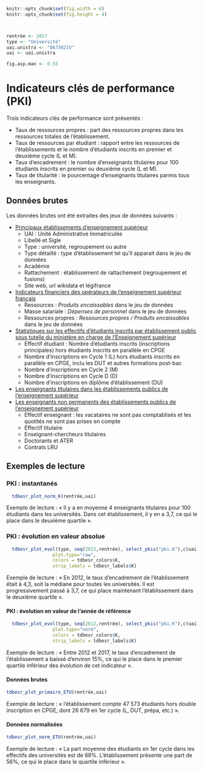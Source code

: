 
```r
knitr::opts_chunk$set(fig.width = 6)
knitr::opts_chunk$set(fig.height = 4)



rentrée <- 2017
type <- "Université"
uai.unistra <- "0673021V"
uai <- uai.unistra

fig.asp.man <- 0.55
```

# Indicateurs clés de performance (PKI)

Trois indicateurs clés de performance sont présentés :

- Taux de ressources propres : part des ressources propres dans les ressources totales de l'établissement.
- Taux de ressources par étudiant : rapport entre les ressources de l'établissements et le nombre d'étudiants inscrits en premier et deuxième cycle (L et M).
- Taux d'encadrement : le nombre d'enseignants titulaires pour 100 étudiants inscrits en premier ou deuxième cycle (L et M).
- Taux de titularité : le pourcentage d'enseignants titulaires parmis tous les enseignants.


## Données brutes 

Les données brutes ont été extraites des jeux de données suivants :

- [Principaux établissements d'enseignement supérieur
](https://data.enseignementsup-recherche.gouv.fr/explore/dataset/fr-esr-principaux-etablissements-enseignement-superieur/table/?disjunctive.type_d_etablissement&sort=uo_lib)
  - UAI : Unité Administrative Immatriculée
  - Libellé et Sigle
  - Type : université, regroupement ou autre
  - Type détaillé : type d'établissement tel qu'il apparait dans le jeu de données
  - Académie
  - Rattachement : établissement de rattachement (regroupement et fusions)
  - Site web, url wikidata et légifrance

- [Indicateurs financiers des opérateurs de l’enseignement supérieur français
](https://data.enseignementsup-recherche.gouv.fr/explore/dataset/fr-esr-operateurs-indicateurs-financiers/export/)
   - Ressources : _Produits encaissables_ dans le jeu de données
   - Masse salariale : _Dépenses de personnel_ dans le jeu de données
   - Ressources propres : _Ressources propres / Produits encaissables_ dans le jeu de données
- [Statistiques sur les effectifs d'étudiants inscrits par établissement public sous tutelle du ministère en charge de l'Enseignement supérieur](https://data.enseignementsup-recherche.gouv.fr/explore/dataset/fr-esr-statistiques-sur-les-effectifs-d-etudiants-inscrits-par-etablissement/information/)
   - Effectif étudiant : Nombre d'étudiants inscrits (inscriptions principales) hors étudiants inscrits en parallèle en CPGE
   - Nombre d'inscriptions en Cycle 1 (L) hors étudiants inscrits en parallèle en CPGE, inclu les DUT et autres formations post-bac
   - Nombre d'inscriptions en Cycle 2 (M)
   - Nombre d'inscriptions en Cycle D (D) 
   - Nombre d'inscriptions en diplôme d'établissement (DU)

- [Les enseignants titulaires dans les établissements publics de l'enseignement supérieur
](https://data.enseignementsup-recherche.gouv.fr/explore/dataset/fr-esr-enseignants-titulaires-esr-public/information/?disjunctive.annee)
- [Les enseignants non permanents des établissements publics de l'enseignement supérieur
](https://data.enseignementsup-recherche.gouv.fr/explore/dataset/fr-esr-enseignants-nonpermanents-esr-public/information/)
   - Effectif enseignant : les vacataires ne sont pas comptablisés et les quotités ne sont pas prises en compte
   - Effectif titulaire 
   - Enseignant-chercheurs titulaires
   - Doctorants et ATER 
   - Contrats LRU

## Exemples de lecture


### PKI : instantanés

```r
  tdbesr_plot_norm_K(rentrée,uai)
```

Exemple de lecture : « Il y a en moyenne 4 enseignants titulaires pour 100 étudiants dans les universités. Dans cet établissement, il y en a 3,7, ce qui le place dans le deuxième quartile ».

### PKI : évolution en valeur absolue

```r
  tdbesr_plot_evol(type, seq(2012,rentrée), select_pkis("pki.K"),c(uai),
                 plot.type="raw",
                 colors = tdbesr_colors$K,
                 strip_labels = tdbesr_labels$K)
```


Exemple de lecture : « En 2012, le taux d'encadrement de l'établissement était à 4,3, soit la médiane pour toutes les universités. Il est progressivement passé à 3,7, ce qui place maintenant l'établissement dans le deuxième quartile ».

#### PKI : évolution en valeur de l'année de référence

```r
  tdbesr_plot_evol(type, seq(2012,rentrée), select_pkis("pki.K"),c(uai),
                 plot.type="norm",
                 colors = tdbesr_colors$K,
                 strip_labels = tdbesr_labels$K)
```

Exemple de lecture : « Entre 2012 et 2017, le taux d'encadrement de l'établissement a baissé d'environ 15%, ce qui le place dans le premier quartile inférieur des évolution de cet indicateur ».


#### Données brutes 

```r
tdbesr_plot_primaire_ETU(rentrée,uai)
```

Exemple de lecture : « l'établissement compte 47 573 étudiants hors double inscription en CPGE, dont 26 679 en 1er cycle (L, DUT, prépa, etc.) ».

#### Données normalisées

```r
tdbesr_plot_norm_ETU(rentrée,uai)
```

Exemple de lecture : « La part moyenne des étudiants en 1er cycle dans les effectifs des universités est de 69%. L'établissement présente une part de 56%, ce qui le place dans le quartile inférieur ».
